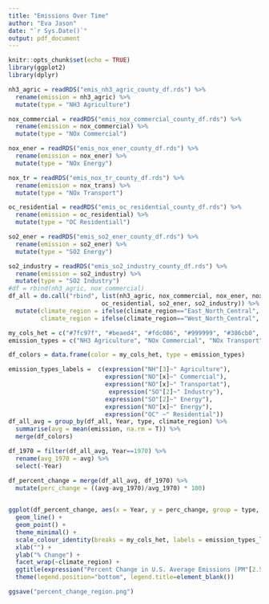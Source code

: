 ```yaml
---
title: "Emissions Over Time"
author: "Eva Jason"
date: "`r Sys.Date()`"
output: pdf_document
---
```


```r
knitr::opts_chunk$set(echo = TRUE)
library(ggplot2)
library(dplyr)
```


```r
nh3_agric = readRDS("emis_nh3_agric_county_df.rds") %>%
  rename(emission = nh3_agric) %>%
  mutate(type = "NH3 Agriculture")

nox_commercial = readRDS("emis_nox_commercial_county_df.rds") %>%
  rename(emission = nox_commercial) %>%
  mutate(type = "NOx Commercial")

nox_ener = readRDS("emis_nox_ener_county_df.rds") %>%
  rename(emission = nox_ener) %>%
  mutate(type = "NOx Energy")

nox_tr = readRDS("emis_nox_tr_county_df.rds") %>%
  rename(emission = nox_trans) %>%
  mutate(type = "NOx Transport")

oc_residential = readRDS("emis_oc_residential_county_df.rds") %>%
  rename(emission = oc_residential) %>%
  mutate(type = "OC Residentiall")

so2_ener = readRDS("emis_so2_ener_county_df.rds") %>%
  rename(emission = so2_ener) %>%
  mutate(type = "SO2 Energy")

so2_industry = readRDS("emis_so2_industry_county_df.rds") %>%
  rename(emission = so2_industry) %>%
  mutate(type = "SO2 Industry")
#df = rbind(nh3_agric, nox_commercial)
df_all = do.call("rbind", list(nh3_agric, nox_commercial, nox_ener, nox_tr, 
                          oc_residential, so2_ener, so2_industry)) %>%
  mutate(climate_region = ifelse(climate_region=="East_North_Central", "East North Central", climate_region),
         climate_region = ifelse(climate_region=="West_North_Central", "West North Central", climate_region))
```

```r
my_cols_het = c("#7fc97f", "#beaed4", "#fdc086", "#999999", "#386cb0", "#f0027f", "#a65628")
emission_types = c("NH3 Agriculture", "NOx Commercial", "NOx Transport", "SO2 Industry", "SO2 Energy", "NOx Energy", "OC Residential")

df_colors = data.frame(color = my_cols_het, type = emission_types)

emission_types_labels =  c(expression("NH"[3]~" Agriculture"), 
                           expression("NO"[x]~" Commercial"),
                           expression("NO"[x]~" Transportat"),
                            expression("SO"[2]~" Industry"),
                           expression("SO"[2]~" Energy"),
                           expression("NO"[x]~" Energy"),
                           expression("OC" ~" Residential"))
df_all_avg = group_by(df_all, Year, type, climate_region) %>%
  summarise(avg = mean(emission, na.rm = T)) %>%
  merge(df_colors)

df_1970 = filter(df_all_avg, Year==1970) %>%
  rename(avg_1970 = avg) %>%
  select(-Year)

df_percent_change = merge(df_all_avg, df_1970) %>%
  mutate(perc_change = ((avg-avg_1970)/avg_1970) * 100)
  

ggplot(df_percent_change, aes(x = Year, y = perc_change, group = type, color = color)) +
  geom_line() +
  geom_point() +
  theme_minimal() +
  scale_colour_identity(breaks = my_cols_het, labels = emission_types_labels, guide = "legend") +
  xlab("") +
  ylab("% Change") +
  facet_wrap(~climate_region) +
  ggtitle(expression("Percent Change in U.S. Average Emissions (PM"[2.5]~") from 1970")) +
  theme(legend.position="bottom", legend.title=element_blank())

ggsave("percent_change_region.png")
```



